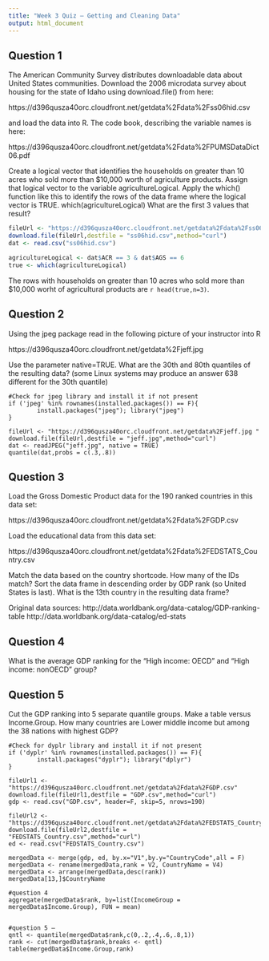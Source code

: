 ```yaml
---
title: "Week 3 Quiz — Getting and Cleaning Data"
output: html_document
---
```


Question 1
----------

The American Community Survey distributes downloadable data about United States communities. Download the 2006 microdata survey about housing for the state of Idaho using download.file() from here: 

https://d396qusza40orc.cloudfront.net/getdata%2Fdata%2Fss06hid.csv 

and load the data into R. The code book, describing the variable names is here: 

https://d396qusza40orc.cloudfront.net/getdata%2Fdata%2FPUMSDataDict06.pdf 

Create a logical vector that identifies the households on greater than 10 acres who sold more than $10,000 worth of agriculture products. Assign that logical vector to the variable agricultureLogical. Apply the which() function like this to identify the rows of the data frame where the logical vector is TRUE. which(agricultureLogical) What are the first 3 values that result?

```r
fileUrl <- "https://d396qusza40orc.cloudfront.net/getdata%2Fdata%2Fss06hid.csv"
download.file(fileUrl,destfile = "ss06hid.csv",method="curl")
dat <- read.csv("ss06hid.csv")

agricultureLogical <- dat$ACR == 3 & dat$AGS == 6
true <- which(agricultureLogical)
```

The rows with households on greater than 10 acres who sold more than $10,000 worht of agricultural products are `r head(true,n=3)`.


Question 2
----------

Using the jpeg package read in the following picture of your instructor into R 

https://d396qusza40orc.cloudfront.net/getdata%2Fjeff.jpg 

Use the parameter native=TRUE. What are the 30th and 80th quantiles of the resulting data? (some Linux systems may produce an answer 638 different for the 30th quantile)

```
#Check for jpeg library and install it if not present
if ('jpeg' %in% rownames(installed.packages()) == F){
        install.packages("jpeg"); library("jpeg")
}

fileUrl <- "https://d396qusza40orc.cloudfront.net/getdata%2Fjeff.jpg "
download.file(fileUrl,destfile = "jeff.jpg",method="curl")
dat <- readJPEG("jeff.jpg", native = TRUE)
quantile(dat,probs = c(.3,.8))

```


Question 3
----------

Load the Gross Domestic Product data for the 190 ranked countries in this data set: 

https://d396qusza40orc.cloudfront.net/getdata%2Fdata%2FGDP.csv 

Load the educational data from this data set: 

https://d396qusza40orc.cloudfront.net/getdata%2Fdata%2FEDSTATS_Country.csv 

Match the data based on the country shortcode. How many of the IDs match? Sort the data frame in descending order by GDP rank (so United States is last). What is the 13th country in the resulting data frame? 

Original data sources: 
http://data.worldbank.org/data-catalog/GDP-ranking-table 
http://data.worldbank.org/data-catalog/ed-stats

Question 4
----------
What is the average GDP ranking for the "High income: OECD" and "High income: nonOECD" group?


Question 5
----------
Cut the GDP ranking into 5 separate quantile groups. Make a table versus Income.Group. How many countries are Lower middle income but among the 38 nations with highest GDP?

```
#Check for dyplr library and install it if not present
if ('dyplr' %in% rownames(installed.packages()) == F){
        install.packages("dyplr"); library("dplyr")
}

fileUrl1 <- "https://d396qusza40orc.cloudfront.net/getdata%2Fdata%2FGDP.csv"
download.file(fileUrl1,destfile = "GDP.csv",method="curl")
gdp <- read.csv("GDP.csv", header=F, skip=5, nrows=190)

fileUrl2 <- "https://d396qusza40orc.cloudfront.net/getdata%2Fdata%2FEDSTATS_Country.csv"
download.file(fileUrl2,destfile = "FEDSTATS_Country.csv",method="curl")
ed <- read.csv("FEDSTATS_Country.csv")

mergedData <- merge(gdp, ed, by.x="V1",by.y="CountryCode",all = F)
mergedData <- rename(mergedData,rank = V2, CountryName = V4)
mergedData <- arrange(mergedData,desc(rank))
mergedData[13,]$CountryName

#question 4
aggregate(mergedData$rank, by=list(IncomeGroup = mergedData$Income.Group), FUN = mean)


#question 5 — 
qntl <- quantile(mergedData$rank,c(0,.2,.4,.6,.8,1))
rank <- cut(mergedData$rank,breaks <- qntl)
table(mergedData$Income.Group,rank)

```


